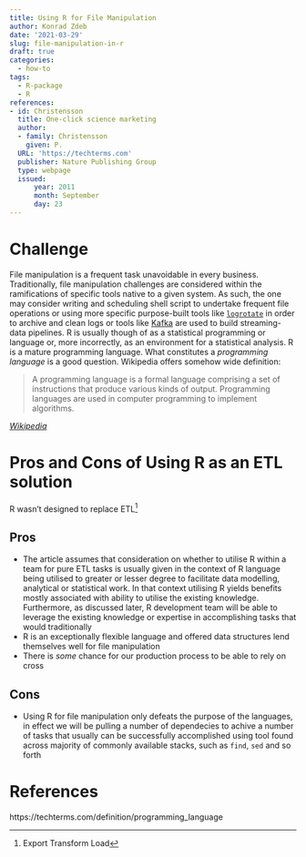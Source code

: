 ```yaml
---
title: Using R for File Manipulation
author: Konrad Zdeb
date: '2021-03-29'
slug: file-manipulation-in-r
draft: true
categories:
  - how-to
tags:
  - R-package
  - R
references:
- id: Christensson
  title: One-click science marketing
  author:
  - family: Christensson
    given: P.
  URL: 'https://techterms.com'
  publisher: Nature Publishing Group
  type: webpage
  issued:
      year: 2011
      month: September
      day: 23
---
```


# Challenge

File manipulation is a frequent task unavoidable in every business. Traditionally, file manipulation challenges are considered within the ramifications of specific tools native to a given system. As such, the one may consider writing and scheduling shell script to undertake frequent file operations or using more specific purpose-built tools like [`logrotate`](https://linux.die.net/man/8/logrotate) in order to archive and clean logs or tools like [Kafka](https://kafka.apache.org/20/documentation.html) are used to build streaming-data pipelines. R is usually though of as a statistical programming or language or, more incorrectly, as an environment for a statistical analysis. R is a mature programming language. What constitutes a *programming language* is a good question. Wikipedia offers somehow wide definition:

> A programming language is a formal language comprising a set of instructions that produce various kinds of output. Programming languages are used in computer programming to implement algorithms.

[*Wikipedia*](https://en.wikipedia.org/wiki/Programming_language)

# Pros and Cons of Using R as an ETL solution

R wasn't designed to replace ETL^[Export Transform Load]

## Pros

* The article assumes that consideration on whether to utilise R within a team for pure ETL tasks is usually given in the context of R language being utilised to greater or lesser degree to facilitate data modelling, analytical or statistical work. In that context utilising R yields benefits mostly associated with ability to utilise the existing knowledge. Furthermore, as discussed later, R development team will be able to leverage the existing knowledge or expertise in accomplishing tasks that would traditionally 
* R is an exceptionally flexible language and offered data structures lend themselves well for file manipulation
* There is *some* chance for our production process to be able to rely on cross

## Cons

* Using R for file manipulation only defeats the purpose of the languages, in effect we will be pulling a number of dependecies to achive a number of tasks that usually can be successfully accomplished using tool found across majority of commonly available stacks, such as `find`, `sed` and so forth

# References

https://techterms.com/definition/programming_language
